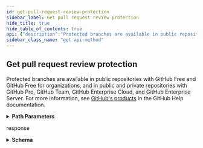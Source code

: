 ```yaml
---
id: get-pull-request-review-protection
sidebar_label: Get pull request review protection
hide_title: true
hide_table_of_contents: true
api: {"description":"Protected branches are available in public repositories with GitHub Free and GitHub Free for organizations, and in public and private repositories with GitHub Pro, GitHub Team, GitHub Enterprise Cloud, and GitHub Enterprise Server. For more information, see [GitHub's products](https://help.github.com/github/getting-started-with-github/githubs-products) in the GitHub Help documentation.","externalDocs":{"description":"API method documentation","url":"https://docs.github.com/rest/reference/repos#get-pull-request-review-protection"},"operationId":"repos/get-pull-request-review-protection","parameters":[{"in":"path","name":"owner","required":true,"schema":{"type":"string"}},{"in":"path","name":"repo","required":true,"schema":{"type":"string"}},{"description":"The name of the branch.","in":"path","name":"branch","required":true,"schema":{"type":"string"},"x-multi-segment":true}],"responses":{"200":{"content":{"application/vnd.github.luke-cage-preview+json":{"examples":{"default":{"value":{"dismiss_stale_reviews":true,"dismissal_restrictions":{"teams":[{"description":"A great team.","html_url":"https://github.com/orgs/github/teams/justice-league","id":1,"members_url":"https://api.github.com/teams/1/members{/member}","name":"Justice League","node_id":"MDQ6VGVhbTE=","parent":null,"permission":"admin","privacy":"closed","repositories_url":"https://api.github.com/teams/1/repos","slug":"justice-league","url":"https://api.github.com/teams/1"}],"teams_url":"https://api.github.com/repos/octocat/Hello-World/branches/master/protection/dismissal_restrictions/teams","url":"https://api.github.com/repos/octocat/Hello-World/branches/master/protection/dismissal_restrictions","users":[{"avatar_url":"https://github.com/images/error/octocat_happy.gif","events_url":"https://api.github.com/users/octocat/events{/privacy}","followers_url":"https://api.github.com/users/octocat/followers","following_url":"https://api.github.com/users/octocat/following{/other_user}","gists_url":"https://api.github.com/users/octocat/gists{/gist_id}","gravatar_id":"","html_url":"https://github.com/octocat","id":1,"login":"octocat","node_id":"MDQ6VXNlcjE=","organizations_url":"https://api.github.com/users/octocat/orgs","received_events_url":"https://api.github.com/users/octocat/received_events","repos_url":"https://api.github.com/users/octocat/repos","site_admin":false,"starred_url":"https://api.github.com/users/octocat/starred{/owner}{/repo}","subscriptions_url":"https://api.github.com/users/octocat/subscriptions","type":"User","url":"https://api.github.com/users/octocat"}],"users_url":"https://api.github.com/repos/octocat/Hello-World/branches/master/protection/dismissal_restrictions/users"},"require_code_owner_reviews":true,"required_approving_review_count":2,"url":"https://api.github.com/repos/octocat/Hello-World/branches/master/protection/required_pull_request_reviews"}}},"schema":{"description":"Protected Branch Pull Request Review","properties":{"dismiss_stale_reviews":{"example":true,"type":"boolean"},"dismissal_restrictions":{"properties":{"teams":{"description":"The list of teams with review dismissal access.","items":{"description":"Groups of organization members that gives permissions on specified repositories.","properties":{"description":{"nullable":true,"type":"string"},"html_url":{"example":"https://github.com/orgs/rails/teams/core","format":"uri","type":"string"},"id":{"type":"integer"},"members_url":{"type":"string"},"name":{"type":"string"},"node_id":{"type":"string"},"parent":{"allOf":[{"description":"Groups of organization members that gives permissions on specified repositories.","nullable":true,"properties":{"description":{"description":"Description of the team","example":"A great team.","nullable":true,"type":"string"},"html_url":{"example":"https://github.com/orgs/rails/teams/core","format":"uri","type":"string"},"id":{"description":"Unique identifier of the team","example":1,"type":"integer"},"ldap_dn":{"description":"Distinguished Name (DN) that team maps to within LDAP environment","example":"uid=example,ou=users,dc=github,dc=com","type":"string"},"members_url":{"example":"https://api.github.com/organizations/1/team/1/members{/member}","type":"string"},"name":{"description":"Name of the team","example":"Justice League","type":"string"},"node_id":{"example":"MDQ6VGVhbTE=","type":"string"},"permission":{"description":"Permission that the team will have for its repositories","example":"admin","type":"string"},"privacy":{"description":"The level of privacy this team should have","example":"closed","type":"string"},"repositories_url":{"example":"https://api.github.com/organizations/1/team/1/repos","format":"uri","type":"string"},"slug":{"example":"justice-league","type":"string"},"url":{"description":"URL for the team","example":"https://api.github.com/organizations/1/team/1","format":"uri","type":"string"}},"required":["id","node_id","url","members_url","name","description","permission","html_url","repositories_url","slug"],"title":"Team Simple","type":"object"}],"nullable":true},"permission":{"type":"string"},"privacy":{"type":"string"},"repositories_url":{"format":"uri","type":"string"},"slug":{"type":"string"},"url":{"format":"uri","type":"string"}},"required":["id","node_id","url","members_url","name","description","permission","html_url","repositories_url","slug"],"title":"Team","type":"object"},"type":"array"},"teams_url":{"example":"\"https://api.github.com/repos/the-org/an-org-repo/branches/master/protection/dismissal_restrictions/teams\"","type":"string"},"url":{"example":"\"https://api.github.com/repos/the-org/an-org-repo/branches/master/protection/dismissal_restrictions\"","type":"string"},"users":{"description":"The list of users with review dismissal access.","items":{"description":"Simple User","nullable":true,"properties":{"avatar_url":{"example":"https://github.com/images/error/octocat_happy.gif","format":"uri","type":"string"},"events_url":{"example":"https://api.github.com/users/octocat/events{/privacy}","type":"string"},"followers_url":{"example":"https://api.github.com/users/octocat/followers","format":"uri","type":"string"},"following_url":{"example":"https://api.github.com/users/octocat/following{/other_user}","type":"string"},"gists_url":{"example":"https://api.github.com/users/octocat/gists{/gist_id}","type":"string"},"gravatar_id":{"example":"41d064eb2195891e12d0413f63227ea7","nullable":true,"type":"string"},"html_url":{"example":"https://github.com/octocat","format":"uri","type":"string"},"id":{"example":1,"type":"integer"},"login":{"example":"octocat","type":"string"},"node_id":{"example":"MDQ6VXNlcjE=","type":"string"},"organizations_url":{"example":"https://api.github.com/users/octocat/orgs","format":"uri","type":"string"},"received_events_url":{"example":"https://api.github.com/users/octocat/received_events","format":"uri","type":"string"},"repos_url":{"example":"https://api.github.com/users/octocat/repos","format":"uri","type":"string"},"site_admin":{"type":"boolean"},"starred_at":{"example":"\"2020-07-09T00:17:55Z\"","type":"string"},"starred_url":{"example":"https://api.github.com/users/octocat/starred{/owner}{/repo}","type":"string"},"subscriptions_url":{"example":"https://api.github.com/users/octocat/subscriptions","format":"uri","type":"string"},"type":{"example":"User","type":"string"},"url":{"example":"https://api.github.com/users/octocat","format":"uri","type":"string"}},"required":["avatar_url","events_url","followers_url","following_url","gists_url","gravatar_id","html_url","id","node_id","login","organizations_url","received_events_url","repos_url","site_admin","starred_url","subscriptions_url","type","url"],"title":"Simple User","type":"object"},"type":"array"},"users_url":{"example":"\"https://api.github.com/repos/the-org/an-org-repo/branches/master/protection/dismissal_restrictions/users\"","type":"string"}},"type":"object"},"require_code_owner_reviews":{"example":true,"type":"boolean"},"required_approving_review_count":{"example":2,"maximum":6,"minimum":1,"type":"integer"},"url":{"example":"https://api.github.com/repos/octocat/Hello-World/branches/master/protection/dismissal_restrictions","format":"uri","type":"string"}},"required":["dismiss_stale_reviews","require_code_owner_reviews"],"title":"Protected Branch Pull Request Review","type":"object"}}},"description":"response"}},"tags":["repos"],"x-github":{"category":"repos","enabledForGitHubApps":true,"githubCloudOnly":false,"previews":[{"name":"luke-cage","note":"The Protected Branches API now has a setting for requiring a specified number of approving pull request reviews before merging. This feature is currently available for developers to preview. See the [blog post](https://developer.github.com/changes/2018-03-16-protected-branches-required-approving-reviews) for full details. To access the API during the preview period, you must provide a custom [media type](https://docs.github.com/rest/overview/media-types) in the `Accept` header:\n```shell\napplication/vnd.github.luke-cage-preview+json\n```","required":false}],"subcategory":"branches"},"method":"get","path":"/repos/{owner}/{repo}/branches/{branch}/protection/required_pull_request_reviews","servers":[{"url":"https://api.github.com"}],"info":{"contact":{"name":"Support","url":"https://support.github.com/contact"},"description":"GitHub's v3 REST API.","license":{"name":"MIT","url":"https://spdx.org/licenses/MIT"},"termsOfService":"https://docs.github.com/articles/github-terms-of-service","title":"GitHub v3 REST API","version":"1.1.4","x-apisguru-categories":["collaboration","developer_tools"],"x-logo":{"url":"https://twitter.com/github/profile_image?size=original"},"x-origin":[{"format":"openapi","url":"https://raw.githubusercontent.com/github/rest-api-description/main/descriptions/api.github.com/api.github.com.json","version":"3.0"}],"x-providerName":"github.com"},"postman":{"name":"Get pull request review protection","description":{"content":"Protected branches are available in public repositories with GitHub Free and GitHub Free for organizations, and in public and private repositories with GitHub Pro, GitHub Team, GitHub Enterprise Cloud, and GitHub Enterprise Server. For more information, see [GitHub's products](https://help.github.com/github/getting-started-with-github/githubs-products) in the GitHub Help documentation.","type":"text/plain"},"url":{"path":["repos",":owner",":repo","branches",":branch","protection","required_pull_request_reviews"],"host":["{{baseUrl}}"],"query":[],"variable":[{"disabled":false,"description":{"content":"(Required) ","type":"text/plain"},"type":"any","value":"","key":"owner"},{"disabled":false,"description":{"content":"(Required) ","type":"text/plain"},"type":"any","value":"","key":"repo"},{"disabled":false,"description":{"content":"(Required) The name of the branch.","type":"text/plain"},"type":"any","value":"","key":"branch"}]},"header":[{"key":"Accept","value":"application/vnd.github.luke-cage-preview+json"}],"method":"GET"}}
sidebar_class_name: "get api-method"
---
```



## Get pull request review protection



Protected branches are available in public repositories with GitHub Free and GitHub Free for organizations, and in public and private repositories with GitHub Pro, GitHub Team, GitHub Enterprise Cloud, and GitHub Enterprise Server. For more information, see [GitHub&#39;s products](https://help.github.com/github/getting-started-with-github/githubs-products) in the GitHub Help documentation.

<details style={{"marginBottom":"1rem"}}><summary style={{}}><strong>Path Parameters</strong></summary><div><ul><ParamsItem className={"paramsItem"} param={{"in":"path","name":"owner","required":true,"schema":{"type":"string"}}}></ParamsItem><ParamsItem className={"paramsItem"} param={{"in":"path","name":"repo","required":true,"schema":{"type":"string"}}}></ParamsItem><ParamsItem className={"paramsItem"} param={{"description":"The name of the branch.","in":"path","name":"branch","required":true,"schema":{"type":"string"},"x-multi-segment":true}}></ParamsItem></ul></div></details><div><ApiTabs><TabItem label={"200"} value={"200"}><div>

response

</div><div><details style={{}}><summary style={{"textAlign":"left"}}><strong>Schema</strong></summary><div style={{"textAlign":"left","marginLeft":"1rem"}}></div><ul style={{"marginLeft":"1rem"}}><SchemaItem collapsible={false} name={"dismiss_stale_reviews"} required={true} schemaDescription={undefined} schemaName={"boolean"} qualifierMessage={undefined}></SchemaItem><SchemaItem collapsible={true} className={"schemaItem"}><details style={{}}><summary style={{}}><strong>dismissal_restrictions</strong><span style={{"opacity":"0.6"}}> object</span></summary><div style={{"marginLeft":"1rem"}}><ul><SchemaItem collapsible={true} className={"schemaItem"}><details style={{}}><summary style={{}}><strong>teams</strong><span style={{"opacity":"0.6"}}> object[]</span></summary><div style={{"marginLeft":"1rem"}}><div style={{"marginTop":".5rem","marginBottom":".5rem"}}>

The list of teams with review dismissal access.

</div><ul><SchemaItem collapsible={false} name={"description"} required={true} schemaDescription={undefined} schemaName={"string"} qualifierMessage={undefined}></SchemaItem><SchemaItem collapsible={false} name={"html_url"} required={true} schemaDescription={undefined} schemaName={"uri"} qualifierMessage={undefined}></SchemaItem><SchemaItem collapsible={false} name={"id"} required={true} schemaDescription={undefined} schemaName={"integer"} qualifierMessage={undefined}></SchemaItem><SchemaItem collapsible={false} name={"members_url"} required={true} schemaDescription={undefined} schemaName={"string"} qualifierMessage={undefined}></SchemaItem><SchemaItem collapsible={false} name={"name"} required={true} schemaDescription={undefined} schemaName={"string"} qualifierMessage={undefined}></SchemaItem><SchemaItem collapsible={false} name={"node_id"} required={true} schemaDescription={undefined} schemaName={"string"} qualifierMessage={undefined}></SchemaItem><SchemaItem collapsible={true} className={"schemaItem"}><details style={{}}><summary style={{}}><strong>parent</strong><span style={{"opacity":"0.6"}}> object</span></summary><div style={{"marginLeft":"1rem"}}><div><span className={"badge badge--info"} style={{"marginBottom":"1rem"}}>allOf</span><ul className={"allOf"}><SchemaItem collapsible={false} name={"description"} required={true} schemaDescription={"Description of the team"} schemaName={"string"} qualifierMessage={undefined}></SchemaItem><SchemaItem collapsible={false} name={"html_url"} required={true} schemaDescription={undefined} schemaName={"uri"} qualifierMessage={undefined}></SchemaItem><SchemaItem collapsible={false} name={"id"} required={true} schemaDescription={"Unique identifier of the team"} schemaName={"integer"} qualifierMessage={undefined}></SchemaItem><SchemaItem collapsible={false} name={"ldap_dn"} required={false} schemaDescription={"Distinguished Name (DN) that team maps to within LDAP environment"} schemaName={"string"} qualifierMessage={undefined}></SchemaItem><SchemaItem collapsible={false} name={"members_url"} required={true} schemaDescription={undefined} schemaName={"string"} qualifierMessage={undefined}></SchemaItem><SchemaItem collapsible={false} name={"name"} required={true} schemaDescription={"Name of the team"} schemaName={"string"} qualifierMessage={undefined}></SchemaItem><SchemaItem collapsible={false} name={"node_id"} required={true} schemaDescription={undefined} schemaName={"string"} qualifierMessage={undefined}></SchemaItem><SchemaItem collapsible={false} name={"permission"} required={true} schemaDescription={"Permission that the team will have for its repositories"} schemaName={"string"} qualifierMessage={undefined}></SchemaItem><SchemaItem collapsible={false} name={"privacy"} required={false} schemaDescription={"The level of privacy this team should have"} schemaName={"string"} qualifierMessage={undefined}></SchemaItem><SchemaItem collapsible={false} name={"repositories_url"} required={true} schemaDescription={undefined} schemaName={"uri"} qualifierMessage={undefined}></SchemaItem><SchemaItem collapsible={false} name={"slug"} required={true} schemaDescription={undefined} schemaName={"string"} qualifierMessage={undefined}></SchemaItem><SchemaItem collapsible={false} name={"url"} required={true} schemaDescription={"URL for the team"} schemaName={"uri"} qualifierMessage={undefined}></SchemaItem></ul></div></div></details></SchemaItem><SchemaItem collapsible={false} name={"permission"} required={true} schemaDescription={undefined} schemaName={"string"} qualifierMessage={undefined}></SchemaItem><SchemaItem collapsible={false} name={"privacy"} required={false} schemaDescription={undefined} schemaName={"string"} qualifierMessage={undefined}></SchemaItem><SchemaItem collapsible={false} name={"repositories_url"} required={true} schemaDescription={undefined} schemaName={"uri"} qualifierMessage={undefined}></SchemaItem><SchemaItem collapsible={false} name={"slug"} required={true} schemaDescription={undefined} schemaName={"string"} qualifierMessage={undefined}></SchemaItem><SchemaItem collapsible={false} name={"url"} required={true} schemaDescription={undefined} schemaName={"uri"} qualifierMessage={undefined}></SchemaItem></ul></div></details></SchemaItem><SchemaItem collapsible={false} name={"teams_url"} required={false} schemaDescription={undefined} schemaName={"string"} qualifierMessage={undefined}></SchemaItem><SchemaItem collapsible={false} name={"url"} required={false} schemaDescription={undefined} schemaName={"string"} qualifierMessage={undefined}></SchemaItem><SchemaItem collapsible={true} className={"schemaItem"}><details style={{}}><summary style={{}}><strong>users</strong><span style={{"opacity":"0.6"}}> object[]</span></summary><div style={{"marginLeft":"1rem"}}><div style={{"marginTop":".5rem","marginBottom":".5rem"}}>

The list of users with review dismissal access.

</div><ul><SchemaItem collapsible={false} name={"avatar_url"} required={true} schemaDescription={undefined} schemaName={"uri"} qualifierMessage={undefined}></SchemaItem><SchemaItem collapsible={false} name={"events_url"} required={true} schemaDescription={undefined} schemaName={"string"} qualifierMessage={undefined}></SchemaItem><SchemaItem collapsible={false} name={"followers_url"} required={true} schemaDescription={undefined} schemaName={"uri"} qualifierMessage={undefined}></SchemaItem><SchemaItem collapsible={false} name={"following_url"} required={true} schemaDescription={undefined} schemaName={"string"} qualifierMessage={undefined}></SchemaItem><SchemaItem collapsible={false} name={"gists_url"} required={true} schemaDescription={undefined} schemaName={"string"} qualifierMessage={undefined}></SchemaItem><SchemaItem collapsible={false} name={"gravatar_id"} required={true} schemaDescription={undefined} schemaName={"string"} qualifierMessage={undefined}></SchemaItem><SchemaItem collapsible={false} name={"html_url"} required={true} schemaDescription={undefined} schemaName={"uri"} qualifierMessage={undefined}></SchemaItem><SchemaItem collapsible={false} name={"id"} required={true} schemaDescription={undefined} schemaName={"integer"} qualifierMessage={undefined}></SchemaItem><SchemaItem collapsible={false} name={"login"} required={true} schemaDescription={undefined} schemaName={"string"} qualifierMessage={undefined}></SchemaItem><SchemaItem collapsible={false} name={"node_id"} required={true} schemaDescription={undefined} schemaName={"string"} qualifierMessage={undefined}></SchemaItem><SchemaItem collapsible={false} name={"organizations_url"} required={true} schemaDescription={undefined} schemaName={"uri"} qualifierMessage={undefined}></SchemaItem><SchemaItem collapsible={false} name={"received_events_url"} required={true} schemaDescription={undefined} schemaName={"uri"} qualifierMessage={undefined}></SchemaItem><SchemaItem collapsible={false} name={"repos_url"} required={true} schemaDescription={undefined} schemaName={"uri"} qualifierMessage={undefined}></SchemaItem><SchemaItem collapsible={false} name={"site_admin"} required={true} schemaDescription={undefined} schemaName={"boolean"} qualifierMessage={undefined}></SchemaItem><SchemaItem collapsible={false} name={"starred_at"} required={false} schemaDescription={undefined} schemaName={"string"} qualifierMessage={undefined}></SchemaItem><SchemaItem collapsible={false} name={"starred_url"} required={true} schemaDescription={undefined} schemaName={"string"} qualifierMessage={undefined}></SchemaItem><SchemaItem collapsible={false} name={"subscriptions_url"} required={true} schemaDescription={undefined} schemaName={"uri"} qualifierMessage={undefined}></SchemaItem><SchemaItem collapsible={false} name={"type"} required={true} schemaDescription={undefined} schemaName={"string"} qualifierMessage={undefined}></SchemaItem><SchemaItem collapsible={false} name={"url"} required={true} schemaDescription={undefined} schemaName={"uri"} qualifierMessage={undefined}></SchemaItem></ul></div></details></SchemaItem><SchemaItem collapsible={false} name={"users_url"} required={false} schemaDescription={undefined} schemaName={"string"} qualifierMessage={undefined}></SchemaItem></ul></div></details></SchemaItem><SchemaItem collapsible={false} name={"require_code_owner_reviews"} required={true} schemaDescription={undefined} schemaName={"boolean"} qualifierMessage={undefined}></SchemaItem><SchemaItem collapsible={false} name={"required_approving_review_count"} required={false} schemaDescription={undefined} schemaName={"integer"} qualifierMessage={"**Possible values:** 1 ≤ value ≤ 6"}></SchemaItem><SchemaItem collapsible={false} name={"url"} required={false} schemaDescription={undefined} schemaName={"uri"} qualifierMessage={undefined}></SchemaItem></ul></details></div></TabItem></ApiTabs></div>
      